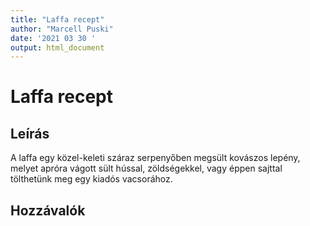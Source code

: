 ```yaml
---
title: "Laffa recept"
author: "Marcell Puski"
date: '2021 03 30 '
output: html_document
---
```



# Laffa recept

## Leírás

A laffa egy közel-keleti száraz serpenyőben megsült kovászos lepény, melyet apróra vágott sült hússal, zöldségekkel, vagy éppen sajttal tölthetünk meg egy kiadós vacsorához.

## Hozzávalók
